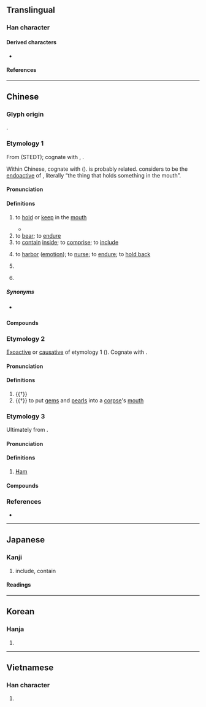 {{character info}}
==Translingual==

===Han character===
{{Han char|rn=30|rad=口|as=04|sn=7|four=80602|canj=OINR|ids=⿱今口}}

====Derived characters====
* {{l|mul|[[唅]], [[浛]], [[娢]], [[㟏]], [[㤷]], [[𡌢]], [[𤞻]], [[晗]], [[焓]], [[琀]], [[梒]], [[𦛜]], [[𥆡]], [[蛿]], [[𤚥]], [[谽]], [[誝]], [[䣻]], [[𧳘]], [[鋡]], [[馠]], [[㓧]], [[㼨]], [[䎏]], [[頷]] ([[颔]]), [[𮜹]], [[莟]], [[㟔]], [[筨]], [[𡪁]]}}

====References====
{{Han ref|kx=0178.140|dkj=03350|dj=0395.190|hdz=10592.010|uh=542B}}

----

==Chinese==
{{zh-forms|alt=涵}}

===Glyph origin===
{{Han etym}}
{{Han compound|今|口|c1=p|c2=s|t2=mouth|ls=psc}}.

===Etymology 1===
From {{inh|zh|sit-pro|*gam||to put into mouth; to seize with mouth}} (STEDT); cognate with {{cog|bo|འགམ་པ||to put into the mouth}},  {{cog|sit-tan-pro|*g(j)am||bite}}.

Within Chinese, cognate with {{och-l|函|to contain; box; letter}} ({{zh-ref|Schuessler, 2007}}). {{och-l|銜|to carry in the mouth; horse's bit}} is probably related. {{zh-ref|Bodman (1980)}} considers {{och-l|頷}} to be the [[endoactive]] of {{och-l|含|to hold in the mouth}}, literally “the thing that holds something in the mouth”.

====Pronunciation====
{{zh-pron
|m=hán,hén,2n=Beijing dialect
|m_note=hén - "to hold or keep<nowiki>;</nowiki> to hold or keep in the mouth"
|c=ham4
|h=pfs=hàm
|md=gàng/hàng
|md_note=gàng - vernacular; hàng - literary
|mn=kâm/kâⁿ/hâm
|mn_note=kâm/kâⁿ - vernacular; hâm - literary
|mn-t=kam5/ham5
|mn-t_note=kam5 - vernacular; ham5 - literary
|w=3hhoe
|mc=y
|oc=1,y
|cat=v,pn
}}

====Definitions====
{{zh-hanzi}}

# to [[hold]] or [[keep]] in the [[mouth]]
#: {{zh-x|含 住 支 煙|to '''hold''' a cigarette '''in the mouth'''|C}}
#* {{zh-x|含 住 個 雞包仔　望 住 四寶雞扎|'''hold'''ing a small chicken bun '''in the mouth''', looking at the four-treasure chicken roll|C|ref={{lang|zh|李晉緯}} (Lee Chun-wai), lyrics by {{lw|zh|謝立文}} ({{w|Brian Tse (writer)|Brian Tse}}), [https://www.youtube.com/watch?v=0oCP7nZhZJo {{lang|zh|麥兜與雞}}]}}
# to [[bear]]; to [[endure]]
# to [[contain]] [[inside]]; to [[comprise]]; to [[include]]
#: {{zh-x|含-鉛 油漆|lead paint}}
#: {{zh-x|眼裡 含-著[着]{zhe} 淚|tears in the eyes}}
#: {{zh-x|痰 含{kâⁿ} 血|blood in phlegm|MN}}
# to [[harbor]] ([[emotion]]); to [[nurse]]; to [[endure]]; to [[hold back]]
# {{lb|zh|Hong Kong Cantonese|euphemistic}} {{zh-short|含撚}} {{gl|all senses}}
#: {{zh-x|今 鋪 真係 含 喇！|We are really '''screwed''' this this|C}}
#: {{zh-x|含恨|to nurse hatred}}
# {{surname|zh}}

=====Synonyms=====
* {{sense|to hold in the mouth}} {{zh-l|銜}}

====Compounds====
{{zh-der|含笑|含渾|含垢忍恥|含含糊糊|含糊其辭|含羞草|含玉|含血噀人|含羞|含漱劑|含垢|含沙量|含有|含蓄渾厚|含冤負屈|含英|含沙射影|含蓄|含垢藏疾|含光|含弘|含酸|不含糊|含齒戴髮|含混|含霜|含宥|內含|含味|含淚|含苞待放|忍尤含詬|含血噴人|含笑花|含量|忍辱含垢|含情脈脈|忍恥含羞|忍恥含垢|含息|含冤昭雪|含義|含飯|大含細入|含飴弄孫|含苞未放|含水層|含囈|含英咀華|含悲|含臉|含垢納汙|含垢忍辱|含苞|含恨|含水物|吞吐含蓄|含情|含秀|含殮|含怒|含涕|含貝|含悲忍淚|含章|含糊不清|含糊|含辛茹苦|含荼|含苞欲放|含笑入地|含生|含煙籠霧|含水量|含毫|含括|含怨|含嚬|含哺鼓腹|含意|含羞忍辱|包含|含冤|含葩|含蓼問疾|忍辱含羞|含蘊|百卉含英|斯陀含|暗含|戴髮含齒|風木含悲|阿那含|薄面含嗔|齒如含貝|鼓腹含哺|蘊藉含蓄|蘊含|負屈含冤|隱含|羅含夢鳥|茹苦含辛}}

===Etymology 2===
[[exoactive|Exoactive]] or [[causative]] of etymology 1 ({{zh-ref|Schuessler, 2007}}). Cognate with {{och-l|憾|to resent}}.

====Pronunciation====
{{zh-pron
|m=hàn
|dial=n
|oc=2,n
|cat=n,v
}}

====Definitions====
{{zh-hanzi}}

# {{†}} {{zh-original|琀|[[gems]] and [[pearls]] stuffed into a [[corpse]]'s [[mouth]]}}
# {{†}} to put [[gems]] and [[pearls]] into a [[corpse]]'s [[mouth]]

===Etymology 3===
Ultimately from {{der|zh|he|חָם}}.

====Pronunciation====
{{zh-pron
|m=Hán
|c=ham4
|h=pfs=Hàm
|mn=Hâm
|dial=n
|cat=pn
}}

====Definitions====
{{zh-hanzi}}

# {{lb|zh|biblical character}} [[Ham]]
#: {{zh-x|^閃--^含.語系|Semito-'''Hamitic''' language family}}

====Compounds====
{{zh-der|含族|閃含語系}}

===References===
* {{R:yue:Hanzi}}

{{zh-cat|Elementary}}

----

==Japanese==

===Kanji===
{{ja-kanji|grade=c|rs=口04}}

# include, contain

====Readings====
{{ja-readings
|goon=ごん
|kanon=かん
|kanyoon=がん
|kun=ふく-む, ふく-める
}}

----

==Korean==

===Hanja===
{{ko-hanja|머금다|머금을|함}}

# {{rfdef|ko|sort=口04}}

----

==Vietnamese==

===Han character===
{{vi-readings|readings=hàm|rs=口04}}

# {{rfdef|vi|sort=口04}}